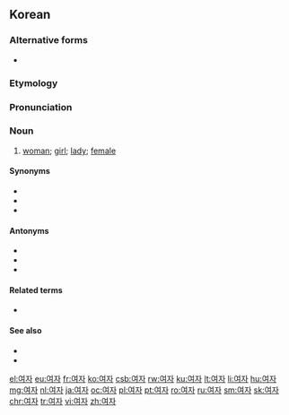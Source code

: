 ==Korean==

===Alternative forms===
*{{ko-l|녀자}} {{qualifier|North Korea}}

===Etymology===
{{ko-etym-Sino|女|female|子|person}}

===Pronunciation===
{{ko-pron/auto}}

===Noun===
{{ko-noun|hanja=女子}}

# [[woman]]; [[girl]]; [[lady]]; [[female]]

====Synonyms====
*{{ko-l|계집||woman; girl}}
*{{ko-l|아내||wife}} 
*{{ko-l|여성||yeoseong|female|女性}}

====Antonyms====
*{{ko-l|사내||man; husband}} 
*{{ko-l|남자||namja|man, male|男子}}
*{{ko-l|남성||namseong|male|男性}}

====Related terms====
*{{ko-l|남녀||men and women|男女}}

====See also====
*{{ko-l|어른||adult}}
*{{ko-l|아이||child}}

[[el:여자]]
[[eu:여자]]
[[fr:여자]]
[[ko:여자]]
[[csb:여자]]
[[rw:여자]]
[[ku:여자]]
[[lt:여자]]
[[li:여자]]
[[hu:여자]]
[[mg:여자]]
[[nl:여자]]
[[ja:여자]]
[[oc:여자]]
[[pl:여자]]
[[pt:여자]]
[[ro:여자]]
[[ru:여자]]
[[sm:여자]]
[[sk:여자]]
[[chr:여자]]
[[tr:여자]]
[[vi:여자]]
[[zh:여자]]